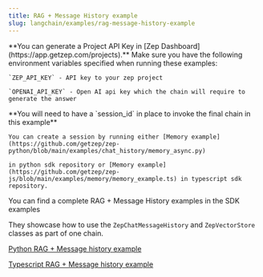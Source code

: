 ```yaml
---
title: RAG + Message History example
slug: langchain/examples/rag-message-history-example
---
```



<Note>
    **You can generate a Project API Key in [Zep Dashboard](https://app.getzep.com/projects).**
</Note>


<Info>
    Make sure you have the following environment variables specified when running these examples:

    `ZEP_API_KEY` - API key to your zep project

    `OPENAI_API_KEY` - Open AI api key which the chain will require to generate the answer
</Info>

<Info>
    **You will need to have a `session_id` in place to invoke the final chain in this example**

    You can create a session by running either [Memory example](https://github.com/getzep/zep-python/blob/main/examples/chat_history/memory_async.py)

    in python sdk repository or [Memory example](https://github.com/getzep/zep-js/blob/main/examples/memory/memory_example.ts) in typescript sdk repository.
</Info>

You can find a complete RAG + Message History examples in the SDK examples

They showcase how to use the `ZepChatMessageHistory` and `ZepVectorStore` classes as part of one chain.

[Python RAG + Message history example](https://github.com/getzep/zep-python/tree/main/examples/langchain-langserve)

[Typescript RAG + Message history example](https://github.com/getzep/zep-js/blob/main/examples/langchain/message_history_vector_store_example.ts)
